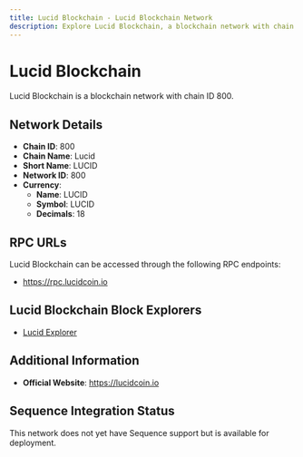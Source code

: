 ```yaml
--- 
title: Lucid Blockchain - Lucid Blockchain Network
description: Explore Lucid Blockchain, a blockchain network with chain ID 800. Learn about its native currency, LUCID, and how to interact with the network.
---
```


# Lucid Blockchain

Lucid Blockchain is a blockchain network with chain ID 800.

## Network Details

- **Chain ID**: 800
- **Chain Name**: Lucid
- **Short Name**: LUCID
- **Network ID**: 800
- **Currency**: 
  - **Name**: LUCID
  - **Symbol**: LUCID
  - **Decimals**: 18

## RPC URLs

Lucid Blockchain can be accessed through the following RPC endpoints:

- https://rpc.lucidcoin.io

## Lucid Blockchain Block Explorers

- [Lucid Explorer](https://explorer.lucidcoin.io)

## Additional Information

- **Official Website**: https://lucidcoin.io

## Sequence Integration Status

This network does not yet have Sequence support but is available for deployment.
